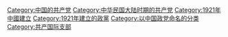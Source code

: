 {{Catnav|頁面分類|地理|国家|亚洲国家|中华人民共和国|中华人民共和国政党}}
{{Commons category|Communist Party of China}}
{{Wikisource category|中国共产党}}
{{Catmore}}

[[Category:中国的共产党|Category:中国的共产党]]
[[Category:中华民国大陆时期的共产党|Category:中华民国大陆时期的共产党]]
[[Category:1921年中國建立|Category:1921年中國建立]]
[[Category:1921年建立的政黨|Category:1921年建立的政黨]]
[[Category:以中国政党命名的分类|Category:以中国政党命名的分类]]
[[Category:共产国际支部|Category:共产国际支部]]
